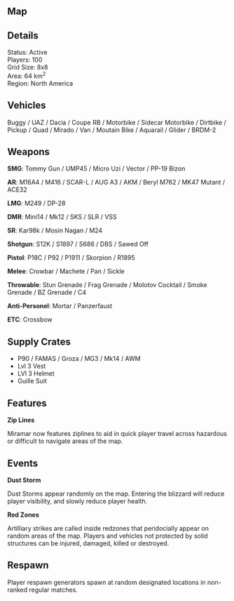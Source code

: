 
## Map

<LeafMap
mapName="miramar"
layers={[]}
/>

## Details

Status: Active  
Players: 100  
Grid Size: 8x8  
Area: 64 km<sup>2</sup>  
Region: North America

## Vehicles

Buggy / UAZ / Dacia / Coupe RB / Motorbike / Sidecar Motorbike / Dirtbike / Pickup / Quad / Mirado / Van / Moutain Bike / Aquarail / Glider / BRDM-2  

## Weapons

**SMG**: Tommy Gun / UMP45 / Micro Uzi / Vector / PP-19 Bizon  

**AR**: M16A4 / M416 / SCAR-L / AUG A3 / AKM / Beryl M762 / MK47 Mutant / ACE32  

**LMG**: M249 / DP-28  

**DMR**: Mini14 / Mk12 / SKS / SLR / VSS  

**SR**: Kar98k / Mosin Nagan / M24

**Shotgun**: S12K / S1897 / S686 / DBS / Sawed Off  

**Pistol**: P18C / P92 / P1911 / Skorpion / R1895  

**Melee**: Crowbar / Machete / Pan / Sickle  

**Throwable**: Stun Grenade / Frag Grenade / Molotov Cocktail / Smoke Grenade / BZ Grenade / C4  

**Anti-Personel**: Mortar / Panzerfaust  

**ETC**: Crossbow  

## Supply Crates

- P90 / FAMAS / Groza / MG3 / Mk14 / AWM
- Lvl 3 Vest
- LVl 3 Helmet
- Guille Suit 

## Features

**Zip Lines**  

Miramar now features ziplines to aid in quick player travel across hazardous or difficult to navigate areas of the map.

## Events

**Dust Storm**  

Dust Storms appear randomly on the map. Entering the blizzard will reduce player visibility, and slowly reduce player health. 

**Red Zones**

Artilliary strikes are called inside redzones that peridocially appear on random areas of the map. Players and vehicles not protected by solid structures can be injured, damaged, killed or destroyed. 

## Respawn

Player respawn generators spawn at random designated locations in non-ranked regular matches.  